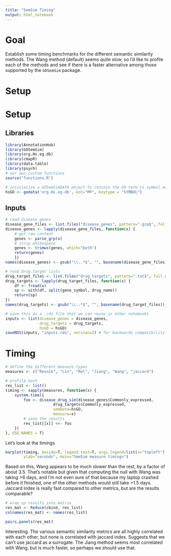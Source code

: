 ```yaml
---
title: "SemSim Timing"
output: html_notebook
---
```


# Goal

Establish some timing benchmarks for the different semantic similarity methods. The Wang method (default) seems quite slow, so I'd like to profile each of the methods and see if there is a faster alternative among those supported by the `GOSemSim` package.

# Setup

# Setup

## Libraries
```r
library(AnnotationHub)
library(GOSemSim)
library(org.Hs.eg.db)
library(cmapR)
library(data.table)
library(psych)
# our own custom functions
source("functions.R")
```

```r
# inistialize a GOSemSimDATA object to contain the GO term to symbol mapping
hsGO <- godata('org.Hs.eg.db', ont="MF", keytype = "SYMBOL")
```

## Inputs
```r
# read disease genes
disease_gene_files <- list.files("disease_genes", pattern=".grp$", full.names=T)
disease_genes <- lapply(disease_gene_files, function(x) {
    # get raw content
    genes <- parse_grp(x)
    # strip whitespace
    genes <- trimws(genes, which="both")
    return(genes)
    })
names(disease_genes) <- gsub("\\..*$", "", basename(disease_gene_files))
```

```r
# read drug target lists
drug_target_files <- list.files("drug_targets", pattern=".txt$", full.names = T)
drug_targets <- lapply(drug_target_files, function(x) {
    df <- fread(x)
    sp <- with(df, split(gene_symbol, drug_name))
    return(sp)
})
names(drug_targets) <- gsub("\\..*$", "", basename(drug_target_files))
```

```r
# save this as a .rds file that we can reuse in other notebooks
inputs <- list(disease_genes = disease_genes,
               drug_targets = drug_targets,
               hsGO = hsGO)
saveRDS(inputs, "inputs.rds", version=2) # for backwards compatibility
```


# Timing

```r
# define the different measure types
measures <- c("Resnik", "Lin", "Rel", "Jiang", "Wang", "jaccard")
```

```r
# profile each
res_list <- list()
timing <- sapply(measures, function(x) {
    system.time({
        foo <- disease_drug_sim(disease_genes$Commonly_expressed,
                     drug_targets$Commonly_expressed,
                     semData=hsGO,
                     measure=x)
        # save the results
        res_list[[x]] <<- foo
    })
}, USE.NAMES = T)
```

Let's look at the timings
```r
barplot(timing, beside=T, legend.text=T, args.legend=list(x="topleft"),
        ylab="seconds", main="SemSim measure timings")
```
Based on this, Wang appears to be much slower than the rest, by a factor of about 3.5. That's notable but given that computing the null with Wang was taking >6 days, and I'm not even sure of that because my laptop crashed before it finished, one of the other methods would still take >1.5 days. Jaccard index is really fast compared to other metrics, but are the results comparable?

```r
# wrap up results into matrix
res_mat <- Reduce(cbind, res_list)
colnames(res_mat) <- names(res_list)
```

```r
pairs.panels(res_mat)
```
Interesting. The various semantic similarity metrics are all highly correlated with each other, but none is correlated with jaccard index. Suggests that we can't use jaccard as a surrogate. The Jiang method seems most correlated with Wang, but is much faster, so perhaps we should use that.
